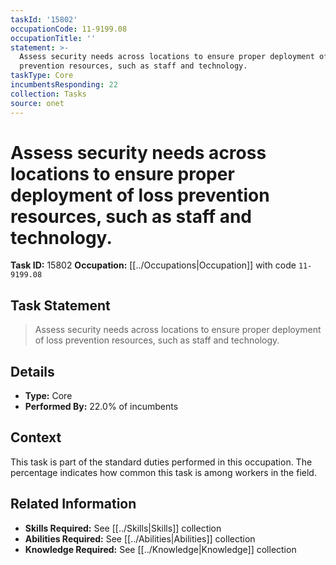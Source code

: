```yaml
---
taskId: '15802'
occupationCode: 11-9199.08
occupationTitle: ''
statement: >-
  Assess security needs across locations to ensure proper deployment of loss
  prevention resources, such as staff and technology.
taskType: Core
incumbentsResponding: 22
collection: Tasks
source: onet
---
```

# Assess security needs across locations to ensure proper deployment of loss prevention resources, such as staff and technology.

**Task ID:** 15802
**Occupation:** [[../Occupations|Occupation]] with code `11-9199.08`

## Task Statement

> Assess security needs across locations to ensure proper deployment of loss prevention resources, such as staff and technology.

## Details

- **Type:** Core
- **Performed By:** 22.0% of incumbents

## Context

This task is part of the standard duties performed in this occupation. The percentage indicates how common this task is among workers in the field.

## Related Information

- **Skills Required:** See [[../Skills|Skills]] collection
- **Abilities Required:** See [[../Abilities|Abilities]] collection
- **Knowledge Required:** See [[../Knowledge|Knowledge]] collection
